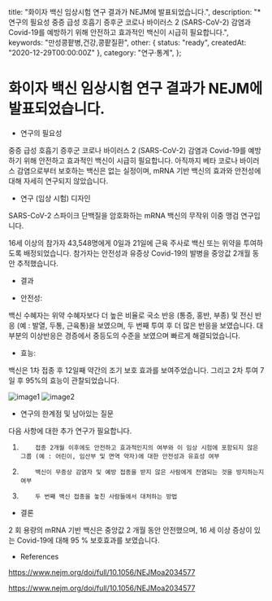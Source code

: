 
  title: "화이자 백신 임상시험 연구 결과가 NEJM에 발표되었습니다.",
  description: "* 연구의 필요성  중증 급성 호흡기 증후군 코로나 바이러스 2 (SARS-CoV-2) 감염과 Covid-19를 예방하기 위해 안전하고 효과적인 백신이 시급히 필요합니다.",
  keywords: "만성콩팥병,건강,콩팥질환",
  other: { status: "ready", createdAt: "2020-12-29T00:00:00Z" },
  category: "연구·통계",
};

# 화이자 백신 임상시험 연구 결과가 NEJM에 발표되었습니다.

- 연구의 필요성

중증 급성 호흡기 증후군 코로나 바이러스 2 (SARS-CoV-2) 감염과 Covid-19를 예방하기 위해 안전하고 효과적인 백신이 시급히 필요합니다. 아직까지 베타 코로나 바이러스 감염으로부터 보호하는 백신은 없는 실정이며, mRNA 기반 백신의 효과와 안전성에 대해 자세히 연구되지 않았습니다.

- 연구 (임상 시험) 디자인

SARS-CoV-2 스파이크 단백질을 암호화하는 mRNA 백신의 무작위 이중 맹검 연구입니다.

16세 이상의 참가자 43,548명에게 0일과 21일에 근육 주사로 백신 또는 위약을 투여하도록 배정되었습니다. 참가자는 안전성과 유증상 Covid-19의 발병을 중앙값 2개월 동안 추적했습니다.

- 결과

* 안전성:

백신 수혜자는 위약 수혜자보다 더 높은 비율로 국소 반응 (통증, 홍반, 부종) 및 전신 반응 (예 : 발열, 두통, 근육통)을 보였으며, 두 번째 투여 후 더 많은 반응을 보였습니다. 대부분의 이상반응은 경증에서 중등도의 수준을 보였으며 빠르게 해결되었습니다.

- 효능:

백신은 1차 접종 후 12일째 약간의 조기 보호 효과를 보여주었습니다. 그리고 2차 투여 7일 후 95%의 효능이 관찰되었습니다.

<Image src={image1} alt="image1" />
<Image src={image2} alt="image2" />

- 연구의 한계점 및 남아있는 질문

다음 사항에 대한 추가 연구가 필요합니다.

1.         접종 2개월 이후에도 안전하고 효과적인지의 여부와 이 임상 시험에 포함되지 않은 그룹 (예 : 어린이, 임산부 및 면역 약자)에 대한 안전성과 유효성 여부

2.         백신이 무증상 감염자 및 예방 접종을 받지 않은 사람에게 전염되는 것을 방지하는지 여부

3.         두 번째 백신 접종을 놓친 사람들에서 대처하는 방법

- 결론

2 회 용량의 mRNA 기반 백신은 중앙값 2 개월 동안 안전했으며, 16 세 이상 증상이 있는 Covid-19에 대해 95 % 보호효과를 보였습니다.

- References

https://www.nejm.org/doi/full/10.1056/NEJMoa2034577

https://www.nejm.org/doi/full/10.1056/NEJMoa2034577
